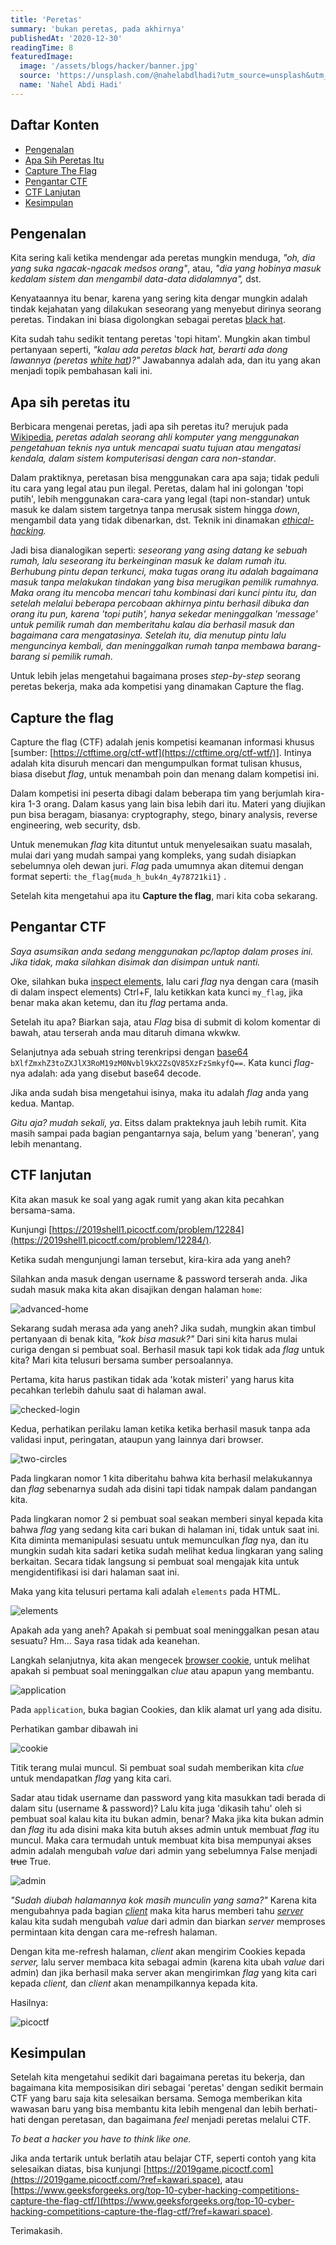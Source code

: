 ```yaml
---
title: 'Peretas'
summary: 'bukan peretas, pada akhirnya'
publishedAt: '2020-12-30'
readingTime: 8
featuredImage:
  image: '/assets/blogs/hacker/banner.jpg'
  source: 'https://unsplash.com/@nahelabdlhadi?utm_source=unsplash&utm_medium=referral&utm_content=creditCopyText'
  name: 'Nahel Abdi Hadi'
---
```


## Daftar Konten

- [Pengenalan](#pengenalan)
- [Apa Sih Peretas Itu](#apa-sih-peretas-itu)
- [Capture The Flag](#capture-the-flag)
- [Pengantar CTF](#pengantar-ctf)
- [CTF Lanjutan](#ctf-lanjutan)
- [Kesimpulan](#kesimpulan)

## Pengenalan

Kita sering kali ketika mendengar ada peretas mungkin menduga, _"oh, dia yang suka ngacak-ngacak medsos orang"_, atau, _"dia yang hobinya masuk kedalam sistem dan mengambil data-data didalamnya",_ dst.

<!-- my_flag{tid4k_ad4_html_y4_ng_44m4n_op9222mkl} -->

Kenyataannya itu benar, karena yang sering kita dengar mungkin adalah tindak kejahatan yang dilakukan seseorang yang menyebut dirinya seorang peretas. Tindakan ini biasa digolongkan sebagai peretas [black hat](https://www.kaspersky.com/resource-center/threats/black-hat-hacker).

Kita sudah tahu sedikit tentang peretas 'topi hitam'. Mungkin akan timbul pertanyaan seperti, _"kalau ada peretas black hat, berarti ada dong lawannya (peretas [white hat](https://techjury.net/blog/what-is-a-white-hat-hacker/))?"_ Jawabannya adalah ada, dan itu yang akan menjadi topik pembahasan kali ini.

## Apa sih peretas itu

Berbicara mengenai peretas, jadi apa sih peretas itu? merujuk pada [Wikipedia](https://en.wikipedia.org/wiki/Hacker), _peretas adalah seorang ahli komputer yang menggunakan pengetahuan teknis nya untuk mencapai suatu tujuan atau mengatasi kendala, dalam sistem komputerisasi dengan cara non-standar_.

Dalam praktiknya, peretasan bisa menggunakan cara apa saja; tidak peduli itu cara yang legal atau pun ilegal. Peretas, dalam hal ini golongan 'topi putih', lebih menggunakan cara-cara yang legal (tapi non-standar) untuk masuk ke dalam sistem targetnya tanpa merusak sistem hingga _down_, mengambil data yang tidak dibenarkan, dst. Teknik ini dinamakan _[ethical-hacking](https://www.secjuice.com/ethical-hacking-a-brief-overview/)._

Jadi bisa dianalogikan seperti: _seseorang yang asing datang ke sebuah rumah, lalu seseorang itu berkeinginan masuk ke dalam rumah itu. Berhubung pintu depan terkunci, maka tugas orang itu adalah bagaimana masuk tanpa melakukan tindakan yang bisa merugikan pemilik rumahnya. Maka orang itu mencoba mencari tahu kombinasi dari kunci pintu itu, dan setelah melalui beberapa percobaan akhirnya pintu berhasil dibuka dan orang itu pun, karena 'topi putih', hanya sekedar meninggalkan 'message' untuk pemilik rumah dan memberitahu kalau dia berhasil masuk dan bagaimana cara mengatasinya. Setelah itu, dia menutup pintu lalu menguncinya kembali, dan meninggalkan rumah tanpa membawa barang-barang si pemilik rumah_.

Untuk lebih jelas mengetahui bagaimana proses _step-by-step_ seorang peretas bekerja, maka ada kompetisi yang dinamakan Capture the flag.

## Capture the flag

Capture the flag (CTF) adalah jenis kompetisi keamanan informasi khusus [sumber: [https://ctftime.org/ctf-wtf](https://ctftime.org/ctf-wtf/)]. Intinya adalah kita disuruh mencari dan mengumpulkan format tulisan khusus, biasa disebut _flag_, untuk menambah poin dan menang dalam kompetisi ini.

Dalam kompetisi ini peserta dibagi dalam beberapa tim yang berjumlah kira-kira 1-3 orang. Dalam kasus yang lain bisa lebih dari itu. Materi yang diujikan pun bisa beragam, biasanya: cryptography, stego, binary analysis, reverse engineering, web security, dsb.

Untuk menemukan _flag_ kita dituntut untuk menyelesaikan suatu masalah, mulai dari yang mudah sampai yang kompleks, yang sudah disiapkan sebelumnya oleh dewan juri. _Flag_ pada umumnya akan ditemui dengan format seperti: `the_flag{muda_h_buk4n_4y78721ki1}` .

Setelah kita mengetahui apa itu **Capture the flag**, mari kita coba sekarang.

## Pengantar CTF

_Saya asumsikan anda sedang menggunakan pc/laptop dalam proses ini. Jika tidak, maka silahkan disimak dan disimpan untuk nanti._

Oke, silahkan buka [inspect elements](https://www.lifewire.com/get-inspect-element-tool-for-browser-756549), lalu cari _flag_ nya dengan cara (masih di dalam inspect elements) Ctrl+F, lalu ketikkan kata kunci `my_flag`, jika benar maka akan ketemu, dan itu _flag_ pertama anda.

Setelah itu apa? Biarkan saja, atau _Flag_ bisa di submit di kolom komentar di bawah, atau terserah anda mau ditaruh dimana wkwkw.

Selanjutnya ada sebuah string terenkripsi dengan [base64](https://en.wikipedia.org/wiki/Base64) `bXlfZmxhZ3toZXJlX3RoM19zM0Nvbl9kX2ZsQV85XzFzSmkyfQ==`. Kata kunci _flag_-nya adalah: ada yang disebut base64 decode.

Jika anda sudah bisa mengetahui isinya, maka itu adalah _flag_ anda yang kedua. Mantap.

_Gitu aja? mudah sekali, ya_. Eitss dalam prakteknya jauh lebih rumit. Kita masih sampai pada bagian pengantarnya saja, belum yang 'beneran', yang lebih menantang.

## CTF lanjutan

Kita akan masuk ke soal yang agak rumit yang akan kita pecahkan bersama-sama.

Kunjungi [https://2019shell1.picoctf.com/problem/12284](https://2019shell1.picoctf.com/problem/12284/).

Ketika sudah mengunjungi laman tersebut, kira-kira ada yang aneh?

Silahkan anda masuk dengan username & password terserah anda. Jika sudah masuk maka kita akan disajikan dengan halaman `home`:

![advanced-home](https://cdn.statically.io/img/kawari.space/f=auto/assets/blogs/hacker/advanced-home.png)

Sekarang sudah merasa ada yang aneh? Jika sudah, mungkin akan timbul pertanyaan di benak kita, _"kok bisa masuk?"_ Dari sini kita harus mulai curiga dengan si pembuat soal. Berhasil masuk tapi kok tidak ada _flag_ untuk kita? Mari kita telusuri bersama sumber persoalannya.

Pertama, kita harus pastikan tidak ada 'kotak misteri' yang harus kita pecahkan terlebih dahulu saat di halaman awal.

![checked-login](https://cdn.statically.io/img/kawari.space/f=auto/assets/blogs/hacker/checked-login.png)

Kedua, perhatikan perilaku laman ketika ketika berhasil masuk tanpa ada validasi input, peringatan, ataupun yang lainnya dari browser.

![two-circles](https://cdn.statically.io/img/kawari.space/f=auto/assets/blogs/hacker/two-circles.png)

Pada lingkaran nomor 1 kita diberitahu bahwa kita berhasil melakukannya dan _flag_ sebenarnya sudah ada disini tapi tidak nampak dalam pandangan kita.

Pada lingkaran nomor 2 si pembuat soal seakan memberi sinyal kepada kita bahwa _flag_ yang sedang kita cari bukan di halaman ini, tidak untuk saat ini. Kita diminta memanipulasi sesuatu untuk memunculkan _flag_ nya, dan itu mungkin sudah kita sadari ketika sudah melihat kedua lingkaran yang saling berkaitan. Secara tidak langsung si pembuat soal mengajak kita untuk mengidentifikasi isi dari halaman saat ini.

Maka yang kita telusuri pertama kali adalah `elements` pada HTML.

![elements](https://cdn.statically.io/img/kawari.space/f=auto/assets/blogs/hacker/elements.png)

Apakah ada yang aneh? Apakah si pembuat soal meninggalkan pesan atau sesuatu? Hm... Saya rasa tidak ada keanehan.

Langkah selanjutnya, kita akan mengecek [browser cookie](https://developer.mozilla.org/en-US/docs/Web/HTTP/Cookies), untuk melihat apakah si pembuat soal meninggalkan _clue_ atau apapun yang membantu.

![application](https://cdn.statically.io/img/kawari.space/f=auto/assets/blogs/hacker/application.png)

Pada `application`, buka bagian Cookies, dan klik alamat url yang ada disitu.

Perhatikan gambar dibawah ini

![cookie](https://cdn.statically.io/img/kawari.space/f=auto/assets/blogs/hacker/cookie-url.png)

Titik terang mulai muncul. Si pembuat soal sudah memberikan kita _clue_ untuk mendapatkan _flag_ yang kita cari.

Sadar atau tidak username dan password yang kita masukkan tadi berada di dalam situ (username & password)? Lalu kita juga 'dikasih tahu' oleh si pembuat soal kalau kita itu bukan admin, benar? Maka jika kita bukan admin dan _flag_ itu ada disini maka kita butuh akses admin untuk membuat _flag_ itu muncul. Maka cara termudah untuk membuat kita bisa mempunyai akses admin adalah mengubah _value_ dari admin yang sebelumnya False menjadi ~~true~~ True.

![admin](https://cdn.statically.io/img/kawari.space/f=auto/assets/blogs/hacker/admin-true.png)

_"Sudah diubah halamannya kok masih munculin yang sama?"_ Karena kita mengubahnya pada bagian _[client](https://developer.mozilla.org/en-US/docs/Learn/JavaScript/Client-side_web_APIs)_ maka kita harus memberi tahu _[server](https://developer.mozilla.org/en-US/docs/Learn/Server-side/First_steps/Introduction#What_is_server-side_website_programming)_ kalau kita sudah mengubah _value_ dari admin dan biarkan _server_ memproses permintaan kita dengan cara me-refresh halaman.

Dengan kita me-refresh halaman, _client_ akan mengirim Cookies kepada _server,_ lalu server membaca kita sebagai admin (karena kita ubah _value_ dari admin) dan jika berhasil maka server akan mengirimkan _flag_ yang kita cari kepada _client,_ dan _client_ akan menampilkannya kepada kita.

Hasilnya:

![picoctf](https://cdn.statically.io/img/kawari.space/f=auto/assets/blogs/hacker/picoctf.png)

## Kesimpulan

Setelah kita mengetahui sedikit dari bagaimana peretas itu bekerja, dan bagaimana kita memposisikan diri sebagai 'peretas' dengan sedikit bermain CTF yang baru saja kita selesaikan bersama. Semoga memberikan kita wawasan baru yang bisa membantu kita lebih mengenal dan lebih berhati-hati dengan peretasan, dan bagaimana _feel_ menjadi peretas melalui CTF.

_To beat a hacker you have to think like one._

Jika anda tertarik untuk berlatih atau belajar CTF, seperti contoh yang kita selesaikan diatas, bisa kunjungi [https://2019game.picoctf.com](https://2019game.picoctf.com/?ref=kawari.space), atau [https://www.geeksforgeeks.org/top-10-cyber-hacking-competitions-capture-the-flag-ctf/](https://www.geeksforgeeks.org/top-10-cyber-hacking-competitions-capture-the-flag-ctf/?ref=kawari.space).

Terimakasih.
